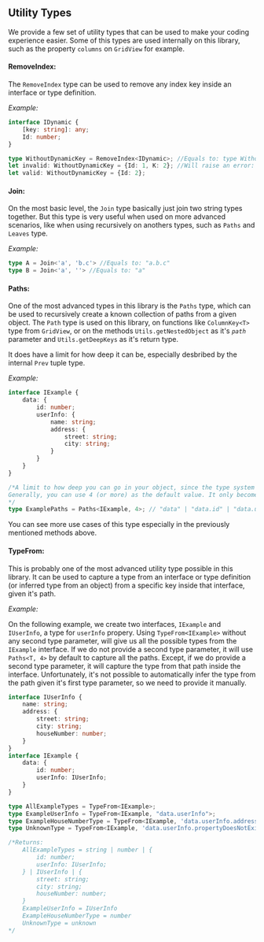 
<Meta title="Models/UtilityTypes" />

## Utility Types

We provide a few set of utility types that can be used to make your coding experience easier. 
Some of this types are used internally on this library, such as the property `columns` on `GridView` for example.

#### RemoveIndex:

The `RemoveIndex` type can be used to remove any index key inside an interface or type definition.

*Example:*

```ts dark
interface IDynamic {
    [key: string]: any;
    Id: number;
}

type WithoutDynamicKey = RemoveIndex<IDynamic>; //Equals to: type WithoutDynamicKey = { Id: number; }
let invalid: WithoutDynamicKey = {Id: 1, K: 2}; //Will raise an error: Object literal may only specify known properties, and 'K' does not exist in type 'RemoveIndex<IDynamic>'.
let valid: WithoutDynamicKey = {Id: 2};
```

#### Join:

On the most basic level, the `Join` type basically just join two string types together.
But this type is very useful when used on more advanced scenarios, like when using recursively on anothers types, such as `Paths` and `Leaves` type.

*Example:*
```ts dark
type A = Join<'a', 'b.c'> //Equals to: "a.b.c"
type B = Join<'a', ''> //Equals to: "a"
```

#### Paths:

One of the most advanced types in this library is the `Paths` type, which can be used to recursively create a known collection of paths from a given object.
The `Path` type is used on this library, on functions like `ColumnKey<T>` type from `GridView`, or on the methods `Utils.getNestedObject` as it's *`path`* parameter and `Utils.getDeepKeys` as it's return type.

It does have a limit for how deep it can be, especially desbribed by the internal `Prev` tuple type.

*Example:*

```ts dark	
interface IExample {
    data: {
        id: number;
        userInfo: {
            name: string;
            address: {
                street: string;
                city: string;
            }
        }
    }
}

/*A limit to how deep you can go in your object, since the type system may not able to handle it.
Generally, you can use 4 (or more) as the default value. It only becomes a problem when you have a unknown level of nesting.
*/
type ExamplePaths = Paths<IExample, 4>; // "data" | "data.id" | "data.userInfo" | "data.userInfo.name" | "data.userInfo.address" | "data.userInfo.address.street" | "data.userInfo.address.city"
```

You can see more use cases of this type especially in the previously mentioned methods above.


#### TypeFrom:

This is probably one of the most advanced utility type possible in this library.
It can be used to capture a type from an interface or type definition (or inferred type from an object) from a specific key inside that interface, given it's path.

*Example:*

On the following example, we create two interfaces, `IExample` and `IUserInfo`, a type for `userInfo` propery.
Using `TypeFrom<IExample>` without any second type parameter, will give us all the possible types from the `IExample` interface. 
If we do not provide a second type parameter, it will use `Paths<T, 4>` by default to capture all the paths.
Except, if we do provide a second type parameter, it will capture the type from that path inside the interface.
Unfortunately, it's not possible to automatically infer the type from the path given it's first type parameter, so we need to provide it manually.

```ts dark
interface IUserInfo {
    name: string;
    address: {
        street: string;
        city: string;
        houseNumber: number;
    }
}
interface IExample {
    data: {
        id: number;
        userInfo: IUserInfo;
    }
}

type AllExampleTypes = TypeFrom<IExample>;
type ExampleUserInfo = TypeFrom<IExample, "data.userInfo">;
type ExampleHouseNumberType = TypeFrom<IExample, 'data.userInfo.address.houseNumber'>;
type UnknownType = TypeFrom<IExample, 'data.userInfo.propertyDoesNotExist'>;

/*Returns:
    AllExampleTypes = string | number | {
        id: number;
        userInfo: IUserInfo;
    } | IUserInfo | {
        street: string;
        city: string;
        houseNumber: number;
    }
    ExampleUserInfo = IUserInfo
    ExampleHouseNumberType = number
    UnknownType = unknown
*/
```